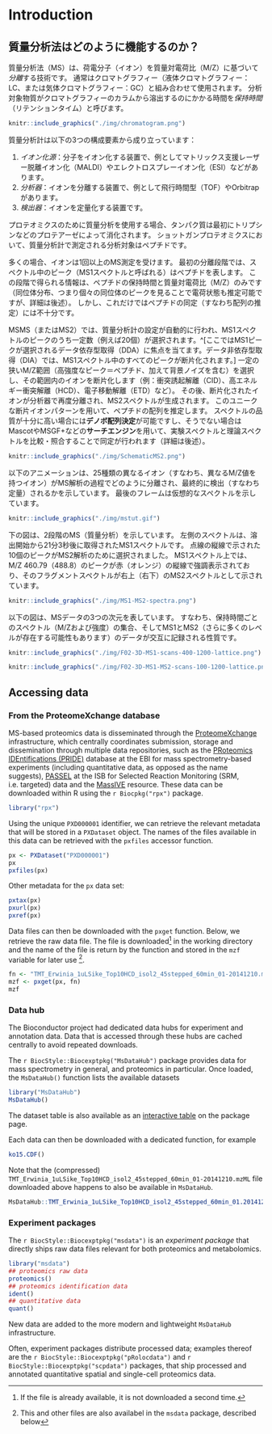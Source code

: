 # Introduction {#sec-msintro}


## 質量分析法はどのように機能するのか？

質量分析法（MS）は、荷電分子（イオン）を質量対電荷比（M/Z）に基づいて*分離*する技術です。
通常はクロマトグラフィー（液体クロマトグラフィー：LC、または気体クロマトグラフィー：GC）と組み合わせて使用されます。
分析対象物質がクロマトグラフィーのカラムから溶出するのにかかる時間を*保持時間*（リテンションタイム）と呼びます。

```r
knitr::include_graphics("./img/chromatogram.png")
```

質量分析計は以下の3つの構成要素から成り立っています：

1. *イオン化源*：分子をイオン化する装置で、例としてマトリックス支援レーザー脱離イオン化（MALDI）やエレクトロスプレーイオン化（ESI）などがあります。
2. *分析器*：イオンを分離する装置で、例として飛行時間型（TOF）やOrbitrapがあります。
3. *検出器*：イオンを定量化する装置です。

プロテオミクスのために質量分析を使用する場合、タンパク質は最初にトリプシンなどのプロテアーゼによって消化されます。
ショットガンプロテオミクスにおいて、質量分析計で測定される分析対象はペプチドです。

多くの場合、イオンは1回以上のMS測定を受けます。
最初の分離段階では、スペクトル中のピーク（MS1スペクトルと呼ばれる）はペプチドを表します。
この段階で得られる情報は、ペプチドの保持時間と質量対電荷比（M/Z）のみです（同位体分布、つまり個々の同位体のピークを見ることで電荷状態も推定可能ですが、詳細は後述）。
しかし、これだけではペプチドの同定（すなわち配列の推定）には不十分です。

MSMS（またはMS2）では、質量分析計の設定が自動的に行われ、MS1スペクトルのピークのうち一定数（例えば20個）が選択されます。^\[ここではMS1ピークが選択されるデータ依存型取得（DDA）に焦点を当てます。データ非依存型取得（DIA）では、MS1スペクトル中のすべてのピークが断片化されます。] 
一定の狭いM/Z範囲（高強度なピーク＝ペプチド、加えて背景ノイズを含む）を選択し、その範囲内のイオンを断片化します（例：衝突誘起解離（CID）、高エネルギー衝突解離（HCD）、電子移動解離（ETD）など）。
その後、断片化されたイオンが分析器で再度分離され、MS2スペクトルが生成されます。
このユニークな断片イオンパターンを用いて、ペプチドの配列を推定します。
スペクトルの品質が十分に高い場合には**デノボ配列決定**が可能ですし、そうでない場合はMascotやMSGF+などの**サーチエンジン**を用いて、実験スペクトルと理論スペクトルを比較・照合することで同定が行われます（詳細は後述）。

```r
knitr::include_graphics("./img/SchematicMS2.png")
```


以下のアニメーションは、25種類の異なるイオン（すなわち、異なるM/Z値を持つイオン）がMS解析の過程でどのように分離され、最終的に検出（すなわち定量）されるかを示しています。
最後のフレームは仮想的なスペクトルを示しています。


```r
knitr::include_graphics("./img/mstut.gif")
```

下の図は、2段階のMS（質量分析）を示しています。
左側のスペクトルは、溶出開始から21分3秒後に取得されたMS1スペクトルです。
点線の縦線で示された10個のピークがMS2解析のために選択されました。
MS1スペクトル上では、M/Z 460.79（488.8）のピークが赤（オレンジ）の縦線で強調表示されており、そのフラグメントスペクトルが右上（右下）のMS2スペクトルとして示されています。

```r
knitr::include_graphics("./img/MS1-MS2-spectra.png")
```

以下の図は、MSデータの3つの次元を表しています。
すなわち、保持時間ごとのスペクトル（M/Zおよび強度）の集合、そしてMS1とMS2（さらに多くのレベルが存在する可能性もあります）のデータが交互に記録される性質です。

```r
knitr::include_graphics("./img/F02-3D-MS1-scans-400-1200-lattice.png")
```

```r
knitr::include_graphics("./img/F02-3D-MS1-MS2-scans-100-1200-lattice.png")
```

## Accessing data

### From the ProteomeXchange database {-}

MS-based proteomics data is disseminated through the
[ProteomeXchange](http://www.proteomexchange.org/) infrastructure,
which centrally coordinates submission, storage and dissemination
through multiple data repositories, such as the
[PRoteomics IDEntifications (PRIDE)](https://www.ebi.ac.uk/pride/archive/)
database at the EBI for mass spectrometry-based experiments (including
quantitative data, as opposed as the name suggests),
[PASSEL](http://www.peptideatlas.org/passel/) at the ISB for Selected
Reaction Monitoring (SRM, i.e. targeted) data and the
[MassIVE](http://massive.ucsd.edu/ProteoSAFe/static/massive.jsp)
resource. These data can be downloaded within R using the
`r Biocpkg("rpx")` package.


```r
library("rpx")
```

Using the unique `PXD000001` identifier, we can retrieve the relevant
metadata that will be stored in a `PXDataset` object. The names of the
files available in this data can be retrieved with the `pxfiles`
accessor function.

```r
px <- PXDataset("PXD000001")
px
pxfiles(px)
```

Other metadata for the `px` data set:

```r
pxtax(px)
pxurl(px)
pxref(px)
```

Data files can then be downloaded with the `pxget` function. Below, we
retrieve the raw data file. The file is
downloaded^[If the file is already available, it is not downloaded a second time.]
in the working directory and the name of the file is return by the
function and stored in the `mzf` variable for later use ^[This and other files are also availabel in the `msdata` package, described below].

```r
fn <- "TMT_Erwinia_1uLSike_Top10HCD_isol2_45stepped_60min_01-20141210.mzML"
mzf <- pxget(px, fn)
mzf
```

### Data hub {-}

The Bioconductor project had dedicated data hubs for experiment and
annotation data. Data that is accessed through these hubs are cached
centrally to avoid repeated downloads.

The `r BiocStyle::Biocexptpkg("MsDataHub")` package provides data for
mass spectrometry in general, and proteomics in particular. Once
loaded, the `MsDataHub()` function lists the available datasets

```r
library("MsDataHub")
MsDataHub()
```

The dataset table is also available as an [interactive
table](https://rformassspectrometry.github.io/MsDataHub/articles/MsDataHub.html)
on the package page.

Each data can then be downloaded with a dedicated function, for example

```r
ko15.CDF()
```

Note that the (compressed)
`TMT_Erwinia_1uLSike_Top10HCD_isol2_45stepped_60min_01-20141210.mzML`
file downloaded above happens to also be available in `MsDataHub`.

```r
MsDataHub::TMT_Erwinia_1uLSike_Top10HCD_isol2_45stepped_60min_01.20141210.mzML.gz()
```

### Experiment packages {-}

The `r BiocStyle::Biocexptpkg("msdata")` is an *experiment package*
that directly ships raw data files relevant for both proteomics and
metabolomics.

```r
library("msdata")
## proteomics raw data
proteomics()
## proteomics identification data
ident()
## quantitative data
quant()
```

New data are added to the more modern and lightweight `MsDataHub`
infrastructure.


Often, experiment packages distribute processed data; examples thereof
are the `r BiocStyle::Biocexptpkg("pRolocdata")` and
`r BiocStyle::Biocexptpkg("scpdata")` packages, that ship processed
and annotated quantitative spatial and single-cell proteomics data.
